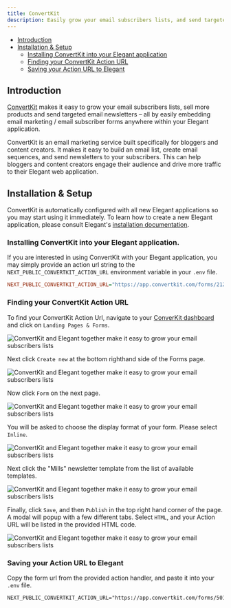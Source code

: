 ```yaml
---
title: ConvertKit
description: Easily grow your email subscribers lists, and send targeted email newsletters.
---
```




- [Introduction](#introduction)
- [Installation & Setup](#installation_and_setup)
    - [Installing ConvertKit into your Elegant application](#convertkit_install_into_elegant)
    - [Finding your ConvertKit Action URL](#convertkit_action_url)
    - [Saving your Action URL to Elegant](#configuration)

<a name="introduction"></a>

## Introduction

[ConvertKit](https://convertkit.com/) makes it easy to grow your email subscribers lists, sell more products and send targeted email newsletters – all by easily embedding email marketing / email subscriber forms anywhere within your Elegant application.

ConvertKit is an email marketing service built specifically for bloggers and content creators. It makes it easy to build an email list, create email sequences, and send newsletters to your subscribers. This can help bloggers and content creators engage their audience and drive more traffic to their Elegant web application.

<a name="installation_and_setup"></a>

## Installation & Setup

ConvertKit is automatically configured with all new Elegant applications so you may start using it immediately. To learn how to create a new Elegant application, please consult Elegant's [installation documentation](/docs/installation).

<a name="convertkit_install_into_elegant"></a>

### Installing ConvertKit into your Elegant application.

If you are interested in using ConvertKit with your Elegant application, you may simply provide an action url string to the `NEXT_PUBLIC_CONVERTKIT_ACTION_URL` environment variable in your `.env` file. 

```ini
NEXT_PUBLIC_CONVERTKIT_ACTION_URL="https://app.convertkit.com/forms/21224410/subscriptions"
```

<a name="convertkit_action_url"></a>

### Finding your ConvertKit Action URL

To find your ConvertKit Action Url, navigate to your [ConverKit dashboard](https://app.convertkit.com/) and click on `Landing Pages & Forms`.

<div className="my-8 shadow-xl">
  <img className="rounded-xl" src={convertkit_dashboard.src} alt="ConvertKit and Elegant together make it easy to grow your email subscribers lists"/>
</div>

Next click `Create new` at the bottom righthand side of the Forms page.

<div className="my-8 shadow-xl">
  <img className="rounded-xl" src={convertkit_forms_page.src} alt="ConvertKit and Elegant together make it easy to grow your email subscribers lists"/>
</div>

Now click `Form` on the next page.

<div className="my-8 shadow-xl">
  <img className="rounded-xl" src={convertkit_newform.src} alt="ConvertKit and Elegant together make it easy to grow your email subscribers lists"/>
</div>

You will be asked to choose the display format of your form. Please select `Inline`.

<div className="my-8 shadow-xl">
  <img className="rounded-xl" src={convertkit_form_layout.src} alt="ConvertKit and Elegant together make it easy to grow your email subscribers lists"/>
</div>

Next click the "Mills" newsletter template from the list of available templates. 

<div className="my-8 shadow-xl">
  <img className="rounded-xl" src={convertkit_mills.src} alt="ConvertKit and Elegant together make it easy to grow your email subscribers lists"/>
</div>

Finally, click `Save`, and then `Publish` in the top right hand corner of the page. A modal will popup with a few different tabs.
Select `HTML`, and your Action URL will be listed in the provided HTML code.

<div className="my-8 shadow-xl">
  <img className="rounded-xl" src={convertkit_action_url.src} alt="ConvertKit and Elegant together make it easy to grow your email subscribers lists"/>
</div>

<a name="configuration"></a>

### Saving your Action URL to Elegant

Copy the form url from the provided action handler, and paste it into your `.env` file.

```none
NEXT_PUBLIC_CONVERTKIT_ACTION_URL="https://app.convertkit.com/forms/5018207/subscriptions"
```

